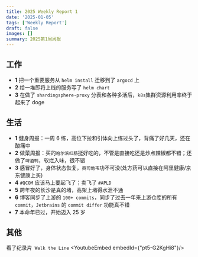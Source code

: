 ```yaml
---
title: 2025 Weekly Report 1
date: '2025-01-05'
tags: ['Weekly Report']
draft: false
images: []
summary: 2025第1周周报
---
```


<TOCInline toc={props.toc}/>

## 工作

- **1** 把一个重要服务从 `helm install` 迁移到了 `argocd` 上
- **2** 给一堆即将上线的服务写了 `helm chart`
- **3** 在做了 `shardingsphere-proxy` 分表和各种多活后，`k8s`集群资源利用率终于起来了 doge



## 生活

- **1** 健身周报：一周 6 练，高位下拉和引体向上练过头了，背痛了好几天，还在酸痛中
- **2** 做菜周报：买的`哈尔滨红肠`挺好吃的，不管是直接吃还是炒点辣椒都不错；还做了`啤酒鸭`，软烂入味，很不错
- **3** 感冒好了，身体状态恢复，`奥司他韦`功不可没(处方药可以直接在阿里健康/京东健康上买)
- **4** `#QCOM` 应该马上要起飞了；卖飞了 `#APLD`
- **5** 跨年夜的长沙是真的堵，高架上堵得水泄不通
- **6** 博客同步了上游的 `100+ commits`，同步了过去一年来上游仓库的所有`commit`，`Jetbrains` 的 `commit differ` 功能真不错
- **7** 本命年已过，开始迈入 25 岁

## 其他
看了纪录片` Walk the Line`
<YoutubeEmbed embedId={"pt5-G2KgHi8"}/>

















